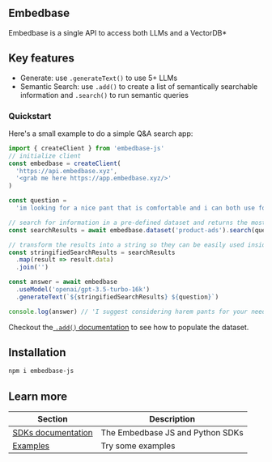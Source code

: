  
## Embedbase

Embedbase is a single API to access both LLMs and a VectorDB\*

## Key features

- Generate: use `.generateText()` to use 5+ LLMs
- Semantic Search: use `.add()` to create a list of semantically searchable information and `.search()` to run semantic queries

### Quickstart

Here's a small example to do a simple Q&A search app:

```js
import { createClient } from 'embedbase-js'
// initialize client
const embedbase = createClient(
  'https://api.embedbase.xyz',
  '<grab me here https://app.embedbase.xyz/>'
)

const question =
  'im looking for a nice pant that is comfortable and i can both use for work and for climbing'

// search for information in a pre-defined dataset and returns the most relevant data
const searchResults = await embedbase.dataset('product-ads').search(question)

// transform the results into a string so they can be easily used inside a prompt
const stringifiedSearchResults = searchResults
  .map(result => result.data)
  .join('')

const answer = await embedbase
  .useModel('openai/gpt-3.5-turbo-16k')
  .generateText(`${stringifiedSearchResults} ${question}`)

console.log(answer) // 'I suggest considering harem pants for your needs. Harem pants are known for their ...'
```

Checkout the[ `.add()` documentation](/sdk#adding-data) to see how to populate the dataset.

## Installation

```bash copy
npm i embedbase-js
```

## Learn more

| Section                                              | Description                      |
| ---------------------------------------------------- | -------------------------------- |
| [SDKs documentation](https://docs.embedbase.xyz/sdk) | The Embedbase JS and Python SDKs |
| [Examples](https://docs.embedbase.xyz/snippets)      | Try some examples                |
